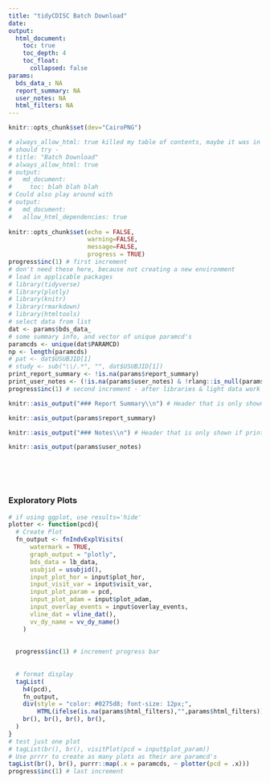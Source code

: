 ```yaml
---
title: "tidyCDISC Batch Download"
date:
output:
  html_document:
    toc: true
    toc_depth: 4
    toc_float:
      collapsed: false
params:
  bds_data_: NA
  report_summary: NA
  user_notes: NA
  html_filters: NA
---
```


```r
knitr::opts_chunk$set(dev="CairoPNG")

# always_allow_html: true killed my table of contents, maybe it was in the wrong spot.
# should try - 
# title: "Batch Download"
# always_allow_html: true
# output:
#   md_document:
#     toc: blah blah blah
# Could also play around with
# output:
#   md_document:
#   allow_html_dependencies: true
    
knitr::opts_chunk$set(echo = FALSE,
                      warning=FALSE,
                      message=FALSE,
                      progress = TRUE)
progress$inc(1) # first increment
# don't need these here, because not creating a new environment
# load in applicable packages
# library(tidyverse)
# library(plotly)
# library(knitr)
# library(rmarkdown)
# library(htmltools)
# select data from list
dat <- params$bds_data_
# some summary info, and vector of unique paramcd's
paramcds <- unique(dat$PARAMCD)
np <- length(paramcds)
# pat <- dat$USUBJID[1]
# study <- sub("\\/.*", "", dat$USUBJID[1])
print_report_summary <- !is.na(params$report_summary)
print_user_notes <- (!is.na(params$user_notes) & !rlang::is_null(params$user_notes) & params$user_notes != "")
progress$inc(1) # second increment - after libraries & light data work
```

```r
knitr::asis_output("### Report Summary\\n") # Header that is only shown if print_option == TRUE
```
```r
knitr::asis_output(params$report_summary) 
```


```r
knitr::asis_output("### Notes\\n") # Header that is only shown if print_option == TRUE
```
```r
knitr::asis_output(params$user_notes) 
```




<br>
<br>
<br>

### Exploratory Plots

```r
# if using ggplot, use results='hide'
plotter <- function(pcd){
  # Create Plot
  fn_output <- fnIndvExplVisits(
      watermark = TRUE,
      graph_output = "plotly",
      bds_data = lb_data,
      usubjid = usubjid(),
      input_plot_hor = input$plot_hor,
      input_visit_var = input$visit_var,
      input_plot_param = pcd,
      input_plot_adam = input$plot_adam,
      input_overlay_events = input$overlay_events,
      vline_dat = vline_dat(),
      vv_dy_name = vv_dy_name()
    )
  
  
  progress$inc(1) # increment progress bar
  
  
  # format display
  tagList(
    h4(pcd),
    fn_output,
    div(style = "color: #0275d8; font-size: 12px;",
        HTML(ifelse(is.na(params$html_filters),"",params$html_filters))),
    br(), br(), br(), br(),
  )
}
# test just one plot
# tagList(br(), br(), visitPlot(pcd = input$plot_param))
# Use prrrr to create as many plots as their are paramcd's
tagList(br(), br(), purrr::map(.x = paramcds, ~ plotter(pcd = .x)))
progress$inc(1) # last increment
```
